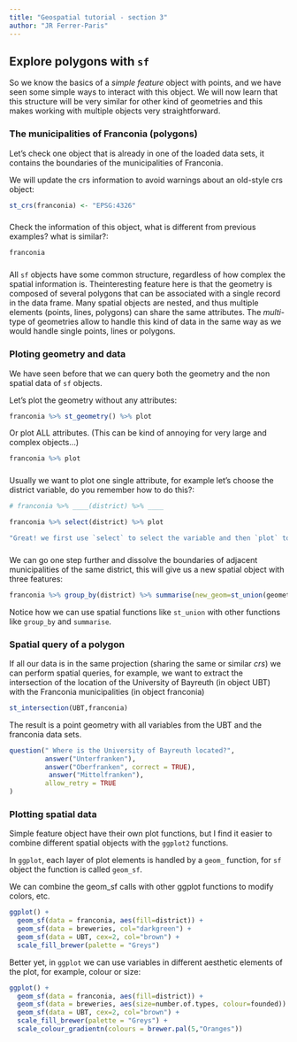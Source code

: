 ```yaml
---
title: "Geospatial tutorial - section 3"
author: "JR Ferrer-Paris"
---
```

## Explore polygons with `sf`

So we know the basics of a _simple feature_ object with points, and we have seen some simple ways to interact with this object.  We will now learn that this structure will be very similar for other kind of geometries and this makes working with multiple objects very straightforward.

### The municipalities of Franconia (polygons)

Let's check one object that is already in one of the loaded data sets, it contains the boundaries of the municipalities of Franconia. 

We will update the crs information to avoid warnings about an old-style crs object:

```r
st_crs(franconia) <- "EPSG:4326"
```

###

Check the information of this object, what is different from previous examples? what is similar?:

```r
franconia 
```

###

All `sf` objects have some common structure, regardless of how complex the spatial information is. Theinteresting feature here is that the geometry is composed of several polygons that can be associated with a single record in the data frame. Many spatial objects are nested, and thus multiple elements (points, lines, polygons) can share the same attributes. The _multi_-type of geometries allow to handle this kind of data in the same way as we would handle single points, lines or polygons.

### Ploting geometry and data

We have seen before that we can query both the geometry and the non spatial data of `sf` objects.

Let's plot the geometry without any attributes:

```r
franconia %>% st_geometry() %>% plot
```

Or plot ALL attributes. (This can be kind of annoying for very large and complex objects...)

```r
franconia %>% plot
```

###

Usually we want to plot one single attribute, for example let's choose the district variable, do you remember how to do this?:
```r
# franconia %>% ____(district) %>% ____
```


```r
franconia %>% select(district) %>% plot
```

```r
"Great! we first use `select` to select the variable and then `plot` to call the default plot function for `sf` objects"
```

### 

We can go one step further and dissolve the boundaries of adjacent municipalities of the same district, this will give us a new spatial object with three features:

```r
franconia %>% group_by(district) %>% summarise(new_geom=st_union(geometry)) %>% plot
```

Notice how we can use spatial functions like `st_union` with other functions like `group_by` and `summarise`.

### Spatial query of a polygon

If all our data is in the same projection (sharing the same or similar _crs_) we can perform spatial queries, for example, we want to extract the intersection of the location of the University of Bayreuth (in object UBT) with the Franconia municipalities (in object franconia)

```r
st_intersection(UBT,franconia)
```

The result is a point geometry with all variables from the UBT and the franconia data sets.

```r
question(" Where is the University of Bayreuth located?",
         answer("Unterfranken"),
         answer("Oberfranken", correct = TRUE),
          answer("Mittelfranken"),
         allow_retry = TRUE
)
```

### Plotting spatial data

Simple feature object have their own plot functions, but I find it easier to combine different spatial objects with the `ggplot2` functions. 

In `ggplot`, each layer of plot elements is handled by a `geom_` function, for `sf` object the function is called `geom_sf`. 

We can combine the geom_sf calls with other ggplot functions to modify colors, etc.

```r
ggplot() + 
  geom_sf(data = franconia, aes(fill=district)) + 
  geom_sf(data = breweries, col="darkgreen") +
  geom_sf(data = UBT, cex=2, col="brown") +
  scale_fill_brewer(palette = "Greys")
```

Better yet, in `ggplot` we can use variables in different aesthetic elements of the plot, for example, colour or size:


```r
ggplot() + 
  geom_sf(data = franconia, aes(fill=district)) + 
  geom_sf(data = breweries, aes(size=number.of.types, colour=founded)) +
  geom_sf(data = UBT, cex=2, col="brown") +
  scale_fill_brewer(palette = "Greys") +
  scale_colour_gradientn(colours = brewer.pal(5,"Oranges"))
```
